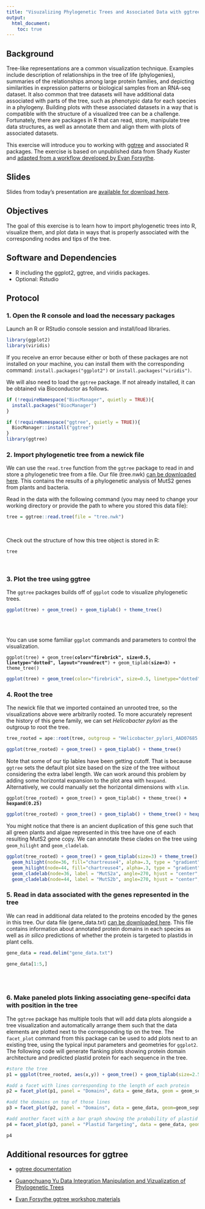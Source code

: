```yaml
---
title: "Visuzalizing Phylogenetic Trees and Associated Data with ggtree"
output:
  html_document:
    toc: true
---
```


## Background
Tree-like representations are a common visualization technique. Examples include description of relationships in the tree of life (phylogenies), summaries of the relationships among large protein families, and depicting similarities in expression patterns or biological samples from an RNA-seq dataset. It also common that tree datasets will have additional data associated with parts of the tree, such as phenotypic data for each species in a phylogeny. Building plots with these associated datasets in a way that is compatible with the structure of a visualized tree can be a challenge. Fortunately, there are packages in R that can read, store, manipulate tree data structures, as well as annotate them and align them with plots of associated datasets.

This exercise will introduce you to working with [ggtree](https://guangchuangyu.github.io/software/ggtree/) and associated R packages. The exercise is based on unpublished data from Shady Kuster and [adapted from a workflow developed by Evan Forsythe](https://github.com/EvanForsythe/qCMB_workshop).

## Slides
Slides from today's presentation are [available for download here](DataVisualizationII.pdf).

## Objectives
The goal of this exercise is to learn how to import phylogenetic trees into R, visualize them, and plot data in ways that is properly associated with the corresponding nodes and tips of the tree.

## Software and Dependencies

- R including the ggplot2, ggtree, and viridis packages.
- Optional: Rstudio

## Protocol

### 1. Open the R console and load the necessary packages
Launch an R or RStudio console session and install/load libraries.
```r
library(ggplot2)
library(viridis)
```
If you receive an error because either or both of these packages are not installed on your machine, you can install them with the corresponding command: `install.packages("ggplot2")` or `install.packages("viridis")`.

We will also need to load the `ggtree` package. If not already installed, it can be obtained via Bioconductor as follows.

```r
if (!requireNamespace("BiocManager", quietly = TRUE)){
  install.packages("BiocManager")
}

if (!requireNamespace("ggtree", quietly = TRUE)){
  BiocManager::install("ggtree")
}
library(ggtree)
```


### 2. Import phylogenetic tree from a newick file
We can use the `read.tree` function from the `ggtree` package to read in and store a phylogenetic tree from a file. Our file (tree.nwk) [can be downloaded here](data/tree.nwk). This contains the results of a phylogenetic analysis of MutS2 genes from plants and bacteria.

Read in the data with the following command (you may need to change your working directory or provide the path to where you stored this data file):

```r
tree = ggtree::read.tree(file = "tree.nwk")
```
\

Check out the structure of how this tree object is stored in R:

```r
tree
```
\

### 3. Plot the tree using ggtree  
The `ggtree` packages builds off of `ggplot` code to visualize phylogenetic trees.

```r
ggplot(tree) + geom_tree() + geom_tiplab() + theme_tree()
```

\
\

You can use some familiar `ggplot` commands and parameters to control the visualization.

<pre class="r"><code>ggplot(tree) + geom_tree(<b>color="firebrick", size=0.5, linetype="dotted", layout="roundrect"</b>) + geom_tiplab(<b>size=3</b>) + theme_tree()</code></pre>

```r
ggplot(tree) + geom_tree(color="firebrick", size=0.5, linetype="dotted", layout="roundrect") + geom_tiplab(size=3) + theme_tree()
```


### 4. Root the tree
The newick file that we imported contained an unrooted tree, so the visualizations above were arbitrarily rooted. To more accurately represent the history of this gene family, we can set *Helicobacter pylori* as the outgroup to root the tree.
```r
tree_rooted = ape::root(tree, outgroup = "Helicobacter_pylori_AAD07685.1", resolve.root=TRUE)

ggplot(tree_rooted) + geom_tree() + geom_tiplab() + theme_tree()
```

Note that some of our tip lables have been getting cutoff. That is because `ggtree` sets the default plot size based on the size of the tree without considering the extra label length. We can work around this problem by adding some horizontal expansion to the plot area with `hexpand`. Alternatively, we could manually set the horizontal dimensions with `xlim`.

<pre class="r"><code>ggplot(tree_rooted) + geom_tree() + geom_tiplab() + theme_tree() <b>+ hexpand(0.25)</b></code></pre>

```r
ggplot(tree_rooted) + geom_tree() + geom_tiplab() + theme_tree() + hexpand(0.25)
```

You might notice that there is an ancient duplication of this gene such that all green plants and algae represented in this tree have one of each resulting MutS2 gene copy. We can annotate these clades on the tree using `geom_hilight` and `geom_cladelab`.

```r
ggplot(tree_rooted) + geom_tree() + geom_tiplab(size=3) + theme_tree() + hexpand(0.25) + 
  geom_hilight(node=36, fill="chartreuse4", alpha=.3, type = "gradient", to.bottom=TRUE, extend=1) + 
  geom_hilight(node=44, fill="chartreuse4", alpha=.3, type = "gradient", to.bottom=TRUE, extend=1) + 
  geom_cladelab(node=36, label = "MutS2a", angle=270, hjust = "center", offset=1, offset.text=0.1) + 
  geom_cladelab(node=44, label = "MutS2b", angle=270, hjust = "center", offset=1, offset.text=0.1)
```


### 5. Read in data associated with the genes represented in the tree

We can read in additional data related to the proteins encoded by the genes in this tree. Our data file (gene_data.txt) [can be downloaded here](data/gene_data.txt). This file contains information about annotated protein domains in each species as well as *in silico* predictions of whether the protein is targeted to plastids in plant cells.

```r
gene_data = read.delim("gene_data.txt")

gene_data[1:5,]
```

\
\

### 6. Make paneled plots linking associating gene-specifci data with position in the tree

The `ggtree` package has multiple tools that will add data plots alongside a tree visualization and automatically arrange them such that the  data elements are plotted next to the corresponding tip on the tree. The `facet_plot` command from this package can be used to add plots next to an existing tree, using the typical input parameters and geometries for `ggplot2`. The following code will generate flanking plots showing protein domain architecture and predicted plastid protein for each sequence in the tree.

```r

#store the tree
p1 = ggplot(tree_rooted, aes(x,y)) + geom_tree() + geom_tiplab(size=2.5) + hexpand(1.5) + theme_tree()

#add a facet with lines corresponding to the length of each protein
p2 = facet_plot(p1, panel = "Domains", data = gene_data, geom = geom_segment, mapping = aes(x=0, xend=Seq_Length, y=y, yend=y), size=0.5, color='black')

#add the domains on top of those lines
p3 = facet_plot(p2, panel = "Domains", data = gene_data, geom=geom_segment, aes(x=Domain_Start, xend=Domain_End, y=y, yend=y, col=Domain_Name), size=3) + theme(legend.position = "bottom") + scale_color_viridis(discrete = TRUE)

#add another facet with a bar graph showing the probability of plastid targeting
p4 = facet_plot(p3, panel = "Plastid Targeting", data = gene_data, geom=geom_col, aes(x=Plastid_Targeting), orientation = 'y', fill="chartreuse4") + theme(legend.position = "bottom")

p4
```

## Additional resources for ggtree

- [ggtree documentation](https://guangchuangyu.github.io/software/ggtree/)

- [Guangchuang Yu Data Integration Manipulation and Vizualization of Phylogenetic Trees](https://yulab-smu.top/treedata-book/)

- [Evan Forsythe ggtree workshop materials](https://github.com/EvanForsythe/qCMB_workshop)

\
\



